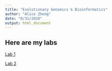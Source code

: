 ```yaml
---
title: "Evolutionary Genomics & Bioinformatics"
author: "Alice Zheng"
date: "8/31/2020"
output: html_document
---
```


## Here are my labs

[Lab 1](Lab1.html)

[Lab 2](Lab-2.html)

